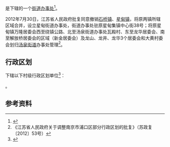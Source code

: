 {{中国乡级行政区|32/01/11/104/000}}

'''{{PAGENAMEBASE}}'''是{{PRC admin/fullname|32/01/11/104/000|3}}下辖的一个[[街道办事处|街道办事处]]<ref>{{PRC admin/ref sgc|{{PRC admin/parent|32/01/11/104/000}}}}</ref>。

2012年7月30日，江苏省人民政府批复同意撤销[[石桥镇_(南京市)|石桥镇]]、[[星甸镇|星甸镇]]，将原两镇所辖区域合并，设立星甸街道办事处，街道办事处驻原星甸集镇中心街38号；将原星甸镇万隆居委会西至绕镇公路、北至汤泉街道办事处瓦殿村、东至龙华居委会、南至解放桥居委会的区域（新金居委会）及龙山、龙井、龙华3个居委会和大黄村委会划归[[汤泉街道|汤泉街道]]办事处管理<ref>《江苏省人民政府关于调整南京市浦口区部分行政区划的批复》（苏政复〔2012〕53号）</ref>。

== 行政区划 ==
{{PAGENAMEBASE}}下辖以下村级行政区划单位<ref>{{PRC admin/ref sgc|32/01/11/104/000}}</ref>：

{{PRC admin/children|32/01/11/104/000}}。

== 参考资料 ==
{{reflist}}

{{江苏行政区划小作品}}
{{PRC admin/navcat|32/01/11/104/000}}